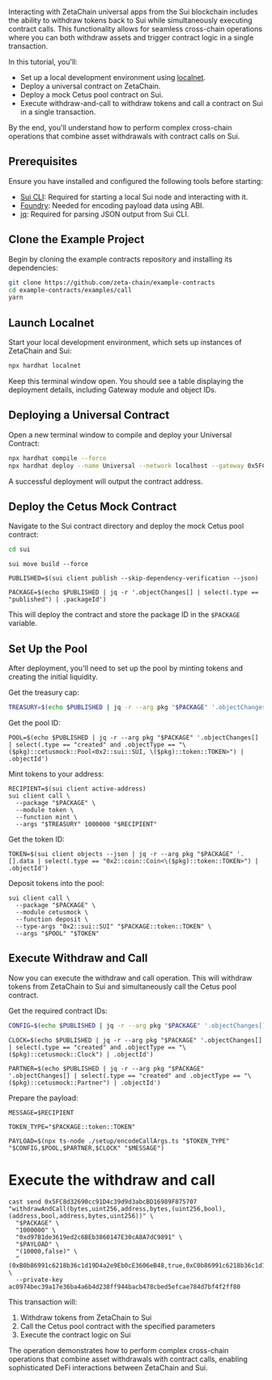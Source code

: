 Interacting with ZetaChain universal apps from the Sui blockchain includes the
ability to withdraw tokens back to Sui while simultaneously executing contract
calls. This functionality allows for seamless cross-chain operations where you
can both withdraw assets and trigger contract logic in a single transaction.

In this tutorial, you'll:

- Set up a local development environment using
  [localnet](/developers/tutorials/localnet).
- Deploy a universal contract on ZetaChain.
- Deploy a mock Cetus pool contract on Sui.
- Execute withdraw-and-call to withdraw tokens and call a contract on Sui in a
  single transaction.

By the end, you'll understand how to perform complex cross-chain operations that
combine asset withdrawals with contract calls on Sui.

## Prerequisites

Ensure you have installed and configured the following tools before starting:

- [Sui CLI](https://docs.sui.io/references/cli): Required for starting a local
  Sui node and interacting with it.
- [Foundry](https://getfoundry.sh/): Needed for encoding payload data using ABI.
- [jq](https://stedolan.github.io/jq/): Required for parsing JSON output from
  Sui CLI.

## Clone the Example Project

Begin by cloning the example contracts repository and installing its
dependencies:

```bash
git clone https://github.com/zeta-chain/example-contracts
cd example-contracts/examples/call
yarn
```

## Launch Localnet

Start your local development environment, which sets up instances of ZetaChain
and Sui:

```bash
npx hardhat localnet
```

Keep this terminal window open. You should see a table displaying the deployment
details, including Gateway module and object IDs.

## Deploying a Universal Contract

Open a new terminal window to compile and deploy your Universal Contract:

```bash
npx hardhat compile --force
npx hardhat deploy --name Universal --network localhost --gateway 0x5FC8d32690cc91D4c39d9d3abcBD16989F875707
```

A successful deployment will output the contract address.

## Deploy the Cetus Mock Contract

Navigate to the Sui contract directory and deploy the mock Cetus pool contract:

```bash
cd sui
```

```
sui move build --force
```

```
PUBLISHED=$(sui client publish --skip-dependency-verification --json)
```

```
PACKAGE=$(echo $PUBLISHED | jq -r '.objectChanges[] | select(.type == "published") | .packageId')
```

This will deploy the contract and store the package ID in the `$PACKAGE`
variable.

## Set Up the Pool

After deployment, you'll need to set up the pool by minting tokens and creating
the initial liquidity.

Get the treasury cap:

```bash
TREASURY=$(echo $PUBLISHED | jq -r --arg pkg "$PACKAGE" '.objectChanges[] | select(.type == "created" and .objectType == "0x2::coin::TreasuryCap<\($pkg)::token::TOKEN>") | .objectId')
```

Get the pool ID:

```
POOL=$(echo $PUBLISHED | jq -r --arg pkg "$PACKAGE" '.objectChanges[] | select(.type == "created" and .objectType == "\($pkg)::cetusmock::Pool<0x2::sui::SUI, \($pkg)::token::TOKEN>") | .objectId')
```

Mint tokens to your address:

```
RECIPIENT=$(sui client active-address)
sui client call \
  --package "$PACKAGE" \
  --module token \
  --function mint \
  --args "$TREASURY" 1000000 "$RECIPIENT"
```

Get the token ID:

```
TOKEN=$(sui client objects --json | jq -r --arg pkg "$PACKAGE" '.[].data | select(.type == "0x2::coin::Coin<\($pkg)::token::TOKEN>") | .objectId')
```

Deposit tokens into the pool:

```
sui client call \
  --package "$PACKAGE" \
  --module cetusmock \
  --function deposit \
  --type-args "0x2::sui::SUI" "$PACKAGE::token::TOKEN" \
  --args "$POOL" "$TOKEN"
```

## Execute Withdraw and Call

Now you can execute the withdraw and call operation. This will withdraw tokens
from ZetaChain to Sui and simultaneously call the Cetus pool contract.

Get the required contract IDs:

```bash
CONFIG=$(echo $PUBLISHED | jq -r --arg pkg "$PACKAGE" '.objectChanges[] | select(.type == "created" and .objectType == "\($pkg)::cetusmock::GlobalConfig") | .objectId')
```

```
CLOCK=$(echo $PUBLISHED | jq -r --arg pkg "$PACKAGE" '.objectChanges[] | select(.type == "created" and .objectType == "\($pkg)::cetusmock::Clock") | .objectId')
```

```
PARTNER=$(echo $PUBLISHED | jq -r --arg pkg "$PACKAGE" '.objectChanges[] | select(.type == "created" and .objectType == "\($pkg)::cetusmock::Partner") | .objectId')
```

Prepare the payload:

```
MESSAGE=$RECIPIENT
```

```
TOKEN_TYPE="$PACKAGE::token::TOKEN"
```

```
PAYLOAD=$(npx ts-node ./setup/encodeCallArgs.ts "$TOKEN_TYPE" "$CONFIG,$POOL,$PARTNER,$CLOCK" "$MESSAGE")
```

# Execute the withdraw and call

```
cast send 0x5FC8d32690cc91D4c39d9d3abcBD16989F875707 "withdrawAndCall(bytes,uint256,address,bytes,(uint256,bool),(address,bool,address,bytes,uint256))" \
  "$PACKAGE" \
  "1000000" \
  "0xd97B1de3619ed2c6BEb3860147E30cA8A7dC9891" \
  "$PAYLOAD" \
  "(10000,false)" \
  "(0xB0b86991c6218b36c1d19D4a2e9Eb0cE3606eB48,true,0xC0b86991c6218b36c1d19D4a2e9Eb0cE3606eB49,0xdeadbeef,50000)" \
  --private-key ac0974bec39a17e36ba4a6b4d238ff944bacb478cbed5efcae784d7bf4f2ff80
```

This transaction will:

1. Withdraw tokens from ZetaChain to Sui
2. Call the Cetus pool contract with the specified parameters
3. Execute the contract logic on Sui

The operation demonstrates how to perform complex cross-chain operations that
combine asset withdrawals with contract calls, enabling sophisticated DeFi
interactions between ZetaChain and Sui.
